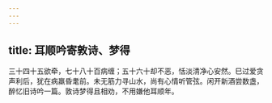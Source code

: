 ```yaml
---
---
---
```

title: 耳顺吟寄敦诗、梦得
---



三十四十五欲牵，七十八十百病缠；五十六十却不恶，恬淡清净心安然。巳过爱贪声利后，犹在病羸昏耄前。未无筋力寻山水，尚有心情听管弦。闲开新酒尝数盏，醉忆旧诗吟一篇。敦诗梦得且相劝，不用嫌他耳顺年。